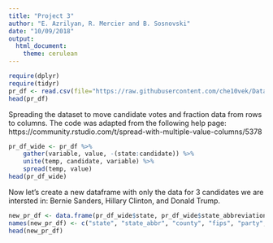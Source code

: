 ```yaml
---
title: "Project 3"
author: "E. Azrilyan, R. Mercier and B. Sosnovski"
date: "10/09/2018"
output: 
  html_document: 
    theme: cerulean
---
```

```r
require(dplyr)
require(tidyr)
pr_df <- read.csv(file="https://raw.githubusercontent.com/che10vek/Data-607-Assignments/master/Primary_Results2016%20(1).csv", header=TRUE, sep=",")
head(pr_df)
```
Spreading the dataset to move candidate votes and fraction data from rows to columns. The code was adapted from the following help page: https://community.rstudio.com/t/spread-with-multiple-value-columns/5378

```r
pr_df_wide <- pr_df %>%
    gather(variable, value, -(state:candidate)) %>%
    unite(temp, candidate, variable) %>%
    spread(temp, value)
head(pr_df_wide)
```

Now let's create a new dataframe with only the data for 3 candidates we are intersted in: Bernie Sanders, Hillary Clinton, and Donald Trump.

```r
new_pr_df <- data.frame(pr_df_wide$state, pr_df_wide$state_abbreviation, pr_df_wide$county, pr_df_wide$fips, pr_df_wide$party, pr_df_wide$`Bernie Sanders_fraction_votes`, pr_df_wide$`Bernie Sanders_votes`, pr_df_wide$`Hillary Clinton_fraction_votes`, pr_df_wide$`Hillary Clinton_votes`, pr_df_wide$`Donald Trump_fraction_votes`, pr_df_wide$`Donald Trump_votes`)
names(new_pr_df) <- c("state", "state_abbr", "county", "fips", "party", "sanders fraction votes", "sanders votes", "clinton fraction votes", "clinton votes","trump fraction votes", "trump votes")
head(new_pr_df)
```
